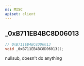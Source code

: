 ```yaml
---
ns: MISC
apiset: client
---
```

## _0xB711EB4BC8D06013

```c
// 0xB711EB4BC8D06013
void _0xB711EB4BC8D06013();
```

nullsub, doesn't do anything